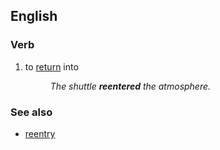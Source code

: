 ==English==

===Verb===
{{en-verb}}

#to [[return]] into
#:''The shuttle '''reentered''' the atmosphere.''

===See also===
*[[reentry]]